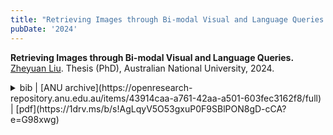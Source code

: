 ```yaml
---
title: "Retrieving Images through Bi-modal Visual and Language Queries."
pubDate: '2024'
---
```


<div class="research_h1">

__Retrieving Images through Bi-modal Visual and Language Queries.__<br />
<span class="inline text-transition text-gray-500">[Zheyuan Liu](#). 
Thesis (PhD), Australian National University, 2024.</span> 


<details>
<summary>
<span class='inline text-transition text-gray-500'> bib |  [ANU archive](https://openresearch-repository.anu.edu.au/items/43914caa-a761-42aa-a501-603fec3162f8/full) | [pdf](https://1drv.ms/b/s!AgLqyV5O53gxuP0F9SBlPON8gD-cCA?e=G98xwg) </span> 
</summary>
<p>
  ```bibtex
    @phdthesis{liu2024retrieving,
    title={Retrieving Images through Bi-modal Visual and Language Queries},
    author={Liu, Zheyuan},
    school={The Australian National University},
    year={2024}
  }
  ```
</p>
</details>
</div>